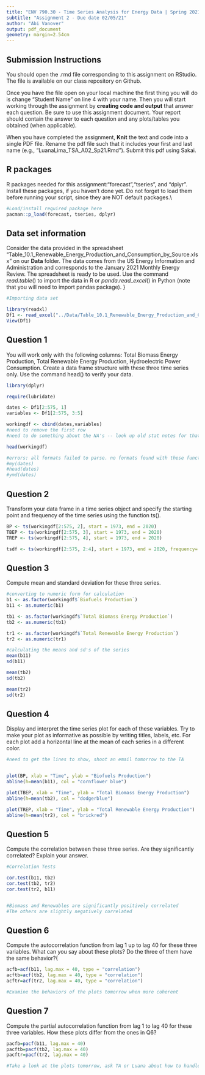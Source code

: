 ```yaml
---
title: "ENV 790.30 - Time Series Analysis for Energy Data | Spring 2021"
subtitle: "Assignment 2 - Due date 02/05/21"
author: "Abi Vanover"
output: pdf_document
geometry: margin=2.54cm
---
```


## Submission Instructions

You should open the .rmd file corresponding to this assignment on RStudio. The file is available on our class repository on Github.   

Once you have the file open on your local machine the first thing you will do is change "Student Name" on line 4 with your name. 
Then you will start working through the assignment by  **creating code and output** that answer each question. Be sure to use this assignment document. Your report should contain the answer to each question and any plots/tables you obtained (when applicable).

When you have completed the assignment, **Knit** the text and code into a single PDF file. Rename the pdf file such that it includes your first and last name (e.g., "LuanaLima_TSA_A02_Sp21.Rmd"). Submit this pdf using Sakai. 

## R packages

R packages needed for this assignment:"forecast","tseries", and "dplyr". Install these packages, if you haven't done yet. Do not forget to load them before running your script, since they are NOT default packages.\\

```r
#Load/install required package here
pacman::p_load(forecast, tseries, dplyr)

```


## Data set information  

Consider the data provided in the spreadsheet "Table_10.1_Renewable_Energy_Production_and_Consumption_by_Source.xlsx" on our **Data** folder. The data comes from the US Energy Information and Administration and corresponds to the January 2021 Monthly Energy Review. The spreadsheet is ready to be used. Use the command $read.table()$ to import the data in R or $panda.read\_excel()$ in Python (note that you will need to import pandas package). }

```r
#Importing data set

library(readxl)
Df1 <- read_excel("../Data/Table_10.1_Renewable_Energy_Production_and_Consumption_by_Source.xlsx",skip = 9)
View(Df1)


```


## Question 1
You will work only with the following columns: Total Biomass Energy Production, Total Renewable Energy Production, Hydroelectric Power Consumption. Create a data frame structure with these three time series only. Use the command head() to verify your data.

```r

library(dplyr)

require(lubridate)

dates <- Df1[2:575, 1]
variables <- Df1[2:575, 3:5]

workingdf <- cbind(dates,variables)
#need to remove the first row
#need to do something about the NA's -- look up old stat notes for that

head(workingdf)

#errors: all formats failed to parse. no formats found with these functions. How do I remove the UTC?
#my(dates)
#head(dates)
#ymd(dates)

```
## Question 2

Transform your data frame in a time series object and specify the starting point and frequency of the time series using the function ts().

```r

BP <- ts(workingdf[2:575, 2], start = 1973, end = 2020)
TBEP <- ts(workingdf[2:575, 3], start = 1973, end = 2020)
TREP <- ts(workingdf[2:575, 4], start = 1973, end = 2020)

tsdf <- ts(workingdf[2:575, 2:4], start = 1973, end = 2020, frequency= 1)

```

## Question 3
Compute mean and standard deviation for these three series.

```r
#converting to numeric form for calculation
b1 <- as.factor(workingdf$`Biofuels Production`)
b11 <- as.numeric(b1)

tb1 <- as.factor(workingdf$`Total Biomass Energy Production`)
tb2 <- as.numeric(tb1)

tr1 <- as.factor(workingdf$`Total Renewable Energy Production`)
tr2 <- as.numeric(tr1)

#calculating the means and sd's of the series
mean(b11)
sd(b11)

mean(tb2)
sd(tb2)

mean(tr2)
sd(tr2)

```

## Question 4
Display and interpret the time series plot for each of these variables. Try to make your plot as informative as possible by writing titles, labels, etc. For each plot add a horizontal line at the mean of each series in a different color.

```r
#need to get the lines to show, shoot an email tomorrow to the TA


plot(BP, xlab = "Time", ylab = "Biofuels Production")
abline(h=mean(b11), col = "cornflower blue")

plot(TBEP, xlab = "Time", ylab = "Total Biomass Energy Production")
abline(h=mean(tb2), col = "dodgerblue")

plot(TREP, xlab = "Time", ylab = "Total Renewable Energy Production")
abline(h=mean(tr2), col = "brickred")
```

## Question 5
Compute the correlation between these three series. Are they significantly correlated? Explain your answer.

```r
#Correlation Tests

cor.test(b11, tb2)
cor.test(tb2, tr2)
cor.test(tr2, b11)


#Biomass and Renewables are significantly positively correlated
#The others are slightly negatively correlated
```
## Question 6
Compute the autocorrelation function from lag 1 up to lag 40 for these three variables. What can you say about these plots? Do the three of them have the same behavior?{

```r
acfb=acf(b11, lag.max = 40, type = "correlation")
acftb=acf(tb2, lag.max = 40, type = "correlation")
acftr=acf(tr2, lag.max = 40, type = "correlation")

#Examine the behaviors of the plots tomorrow when more coherent
```

## Question 7
Compute the partial autocorrelation function from lag 1 to lag 40 for these three variables. How these plots differ from the ones in Q6?
```r
pacfb=pacf(b11, lag.max = 40)
pacftb=pacf(tb2, lag.max = 40)
pacftr=pacf(tr2, lag.max = 40)

#Take a look at the plots tomorrow, ask TA or Luana about how to handle the NA's
```